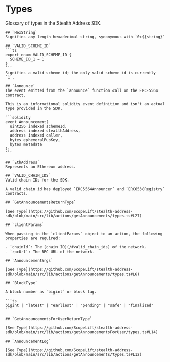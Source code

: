 # Types

Glossary of types in the Stealth Address SDK.

    ## `HexString`
    Signifies any length hexadecimal string, synonymous with `0x${string}`

    ## `VALID_SCHEME_ID`
    ```ts
    export enum VALID_SCHEME_ID {
      SCHEME_ID_1 = 1
    }
    ```
    Signifies a valid scheme id; the only valid scheme id is currently `1`.

    ## `Announce`
    The event emitted from the `announce` function call on the ERC-5564 contract.

    This is an informational solidity event definition and isn't an actual type provided in the SDK.

    ```solidity
    event Announcement(
      uint256 indexed schemeId,
      address indexed stealthAddress,
      address indexed caller,
      bytes ephemeralPubKey,
      bytes metadata
    );
    ```

    ## `EthAddress`
    Represents an Ethereum address.

    ## `VALID_CHAIN_IDS`
    Valid chain IDs for the SDK.

    A valid chain id has deployed `ERC5564Announcer` and `ERC6538Registry` contracts.

    ## `GetAnnouncementsReturnType`

    [See Type](https://github.com/ScopeLift/stealth-address-sdk/blob/main/src/lib/actions/getAnnouncements/types.ts#L27)

    ## `clientParams`

    When passing in the `clientParams` object to an action, the following properties are required:

    - `chainId`: The [chain ID](/#valid_chain_ids) of the network.
    - `rpcUrl`: The RPC URL of the network.

    ## `AnnouncementArgs`

    [See Type](https://github.com/ScopeLift/stealth-address-sdk/blob/main/src/lib/actions/getAnnouncements/types.ts#L6)

    ## `BlockType`

    A block number as `bigint` or block tag.

    ```ts
    bigint | "latest" | "earliest" | "pending" | "safe" | "finalized"
    ```

    ## `GetAnnouncementsForUserReturnType`

    [See Type](https://github.com/ScopeLift/stealth-address-sdk/blob/main/src/lib/actions/getAnnouncementsForUser/types.ts#L14)

    ## `AnnouncementLog`

    [See Type](https://github.com/ScopeLift/stealth-address-sdk/blob/main/src/lib/actions/getAnnouncements/types.ts#L12)

